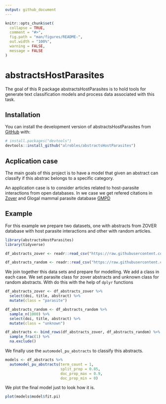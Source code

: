 ```yaml
---
output: github_document
---
```


<!-- README.md is generated from README.Rmd. Please edit that file -->

```r
knitr::opts_chunk$set(
  collapse = TRUE,
  comment = "#>",
  fig.path = "man/figures/README-",
  out.width = "100%",
  warning = FALSE,
  message = FALSE
)
```

# abstractsHostParasites

<!-- badges: start -->
<!-- badges: end -->

The goal of this R package abstractsHostParasites is to hold tools for generate
text classification models and process data associated with this task.


## Installation

You can install the development version of abstractsHostParasites from [GitHub](https://github.com/) with:

``` r
# install.packages("devtools")
devtools::install_github("alrobles/abstractsHostParasites")
```
## Acplication case
The main goals of this project is to have a model that given an abstract
can classify if this abstrac belongs to a specific category.

An application case is to consider articles related to host-parasite interactions from open databases. In we case we get refered citations
in [Zover](http://www.mgc.ac.cn/cgi-bin/ZOVER/main.cgi) and Glogal mammal parasite database [GMPD](https://gmpd2.ecology.uga.edu/)




## Example

For this example we prepare two datasets, one with abstracts from ZOVER database
with host parasite interactions and other with random articles.

```r
library(abstractsHostParasites)
library(tidyverse)

df_abstracts_zover <- readr::read_csv("https://raw.githubusercontent.com/alrobles/abstractsHostParasites/main/data-raw/zover_doi_abstract_date.csv")

df_abstracts_random <- readr::read_csv("https://raw.githubusercontent.com/alrobles/abstractsHostParasites/main/data-raw/df_abstracts_random.csv")
```

We join together this data sets and prepare for modelling. We add a class in each 
case. We set parasite class for zover abstracts and unknown class for random
abstracts. With do this with the help of `dplyr` functions

```r

df_abstracts_zover <- df_abstracts_zover %>% 
  select(doi, title, abstract) %>% 
  mutate(class = "parasite")

df_abstracts_random <- df_abstracts_random %>%
  sample_n(1000) %>% 
  select(doi, title, abstract) %>% 
  mutate(class = "unknown")

df_abstracts <- bind_rows(df_abstracts_zover, df_abstracts_random) %>%  
  sample_frac(1) %>% 
  na.exclude()
```


We finally use the `automodel_pu_abstracts` to classify this abstracts.
```r
models <- df_abstracts %>% 
  automodel_pu_abstracts(term_count = 1,
                         split_prop = 0.85,
                         doc_prop_max = 0.9,
                         doc_prop_min = 0)
```


We plot the final model just to look how it is.

```r
plot(models$model$fit.pi)
```
